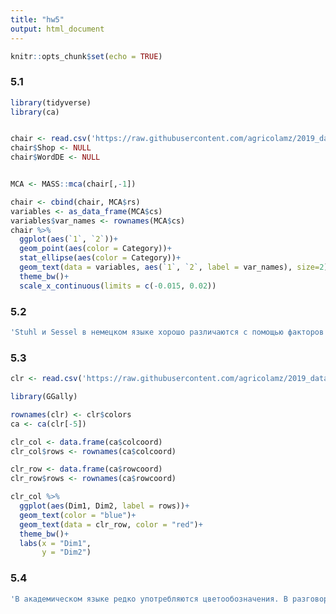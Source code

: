 ---
title: "hw5"
output: html_document
---

```{r setup, include=FALSE}
knitr::opts_chunk$set(echo = TRUE)
```

### 5.1
```{r}
library(tidyverse)
library(ca)


chair <- read.csv('https://raw.githubusercontent.com/agricolamz/2019_data_analysis_for_linguists/master/data/students/acRnR/hw5_CA_MCA/hw5_chairs.csv')
chair$Shop <- NULL
chair$WordDE <- NULL


MCA <- MASS::mca(chair[,-1])

chair <- cbind(chair, MCA$rs)
variables <- as_data_frame(MCA$cs)
variables$var_names <- rownames(MCA$cs)
chair %>% 
  ggplot(aes(`1`, `2`))+
  geom_point(aes(color = Category))+
  stat_ellipse(aes(color = Category))+
  geom_text(data = variables, aes(`1`, `2`, label = var_names), size=2)+
  theme_bw()+
  scale_x_continuous(limits = c(-0.015, 0.02))
```

### 5.2
```{r}
'Stuhl и Sessel в немецком языке хорошо различаются с помощью факторов Function, SeatDepth, Back, Recline, ReclineBack, MaterialSeat. То есть следующие признаки: предназначение - работа, глубина сидения - регулируемая, высота спинки - регулируемая, материал сидения - сталь/дерево/пластик - характерны скорее для Stuhl. В то же время признаки: предназначение - отдых, глубина сидения - глубокое, возможность откидывания/трансформации как всего предмета, так и отдельно спинки, материал сидения - ткань/кожа - характерны скорее для Sessel'

```

### 5.3
```{r}
clr <- read.csv('https://raw.githubusercontent.com/agricolamz/2019_data_analysis_for_linguists/master/data/students/acRnR/hw5_CA_MCA/hw5_colreg.csv')

library(GGally)

rownames(clr) <- clr$colors
ca <- ca(clr[-5])

clr_col <- data.frame(ca$colcoord)
clr_col$rows <- rownames(ca$colcoord)

clr_row <- data.frame(ca$rowcoord)
clr_row$rows <- rownames(ca$rowcoord)

clr_col %>% 
  ggplot(aes(Dim1, Dim2, label = rows))+
  geom_text(color = "blue")+
  geom_text(data = clr_row, color = "red")+
  theme_bw()+
  labs(x = "Dim1",
       y = "Dim2")
```

### 5.4
```{r}
'В академическом языке редко употребляются цветообозначения. В разговорном языке часто употребляются black и white, возможно, из-за употребления этих слов в значении цвета кожи. В языке прессы часто употребляются green, orange и red. Green, возможно, встречается часто благодаря его употреблению в значении "экологичный" и устойчивых выражениях (green light), red из-за устойчивыхх выражений со значением опасности/запрета (red flags, red light) а так же широком употреблении этого цвета в символах, логотипах, флагах и даже названиях команд и компаний (Red Cross, Red Bull, Red Sox), объяснение частотности в языке прессы слова orange найти сложно. В языке художественной литературы частотны слова yellow, blue, pink, purple, brown, gray. Скорее всего употребление этих цветов объясняется именно выполнением задачи описания среды и предметов в произведении'
```